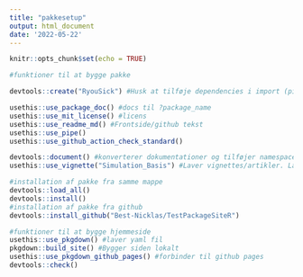 ```yaml
---
title: "pakkesetup"
output: html_document
date: '2022-05-22'
---
```


```r
knitr::opts_chunk$set(echo = TRUE)
```


```r
#funktioner til at bygge pakke

devtools::create("RyouSick") #Husk at tilføje dependencies i import (pipe operatoren), og lav :: notation når funktioner fra andre pakker bruges i koden

usethis::use_package_doc() #docs til ?package_name 
usethis::use_mit_license() #licens
usethis::use_readme_md() #Frontside/github tekst   
usethis::use_pipe()
usethis::use_github_action_check_standard()

devtools::document() #konverterer dokumentationer og tilføjer namespaces
usethis::use_vignette("Simulation_Basis") #Laver vignettes/artikler. Lav en med samme navn som pakken for at få "get started" siden. 


```

```r
#installation af pakke fra samme mappe 
devtools::load_all()
devtools::install()
#installation af pakke fra github
devtools::install_github("Best-Nicklas/TestPackageSiteR")
```

```r
#funktioner til at bygge hjemmeside
usethis::use_pkgdown() #laver yaml fil
pkgdown::build_site() #Bygger siden lokalt
usethis::use_pkgdown_github_pages() #forbinder til github pages 
devtools::check()

```



